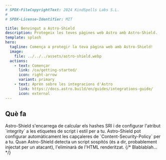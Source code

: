 ```yaml
---
# SPDX-FileCopyrightText: 2024 KindSpells Labs S.L.
#
# SPDX-License-Identifier: MIT

title: Benvingut a Astro-Shield
description: Protegeix les teves pàgines web Astro amb Astro-Shield.
template: splash
hero:
  tagline: Comença a protegir la teva pàgina web amb Astro-Shield!
  image:
    file: ../../../assets/astro-shield.webp
  actions:
    - text: Començar
      link: /ca/getting-started/
      icon: right-arrow
      variant: primary
    - text: Aprèn sobre les integracions d'Astro
      link: https://docs.astro.build/en/guides/integrations-guide/
      icon: external
---
```



## Què fa

<CardGrid stagger>
    <Card title="Implementar la Integritat de Subrecursos" icon="pencil">
        Astro-Shield s'encarrega de calcular els hashes SRI i de configurar l'atribut
        `integrity` a les etiquetes de script i estil per a tu.
    </Card>
    <Card title="Configurar les capçaleres de Content-Security-Policy" icon="seti:lock">
        Astro-Shield pot configurar automàticament les capçaleres de `Content-Security-Policy`
        per a tu.
    </Card>
    <Card title="Bloquejar scripts injectats" icon="close">
        Quan Astro-Shield detecta un script sospitós (és a dir, probablement injectat per
        un atacant), l'eliminarà de l'HTML renderitzat.
    </Card>
    {/* <Card title="Prevenir la Contaminació de Prototips" icon="seti:gulp">
        Blablablah...
    </Card> */}
</CardGrid>
